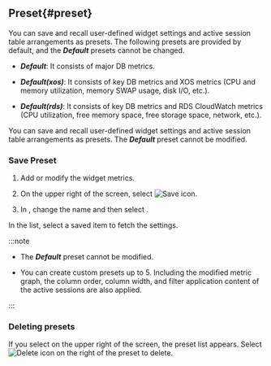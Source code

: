 ## Preset{#preset}

<InDoc product="postgresql,mysql,oracle">

You can save and recall user-defined widget settings and active session table arrangements as presets. The following presets are provided by default, and the **_Default_** presets cannot be changed.

<ImgLang img='db-preset-list.png' desc='Preset' />

- **_Default_**: It consists of major DB metrics.

- **_Default(xos)_**: It consists of key DB metrics and XOS metrics (CPU and memory utilization, memory SWAP usage, disk I/O, etc.).

- **_Default(rds)_**: It consists of key DB metrics and RDS CloudWatch metrics (CPU utilization, free memory space, free storage space, network, etc.).

</InDoc>

<InDoc product="redis,mongodb,oracle-pro,altibase,cubrid,mssql,db2">

You can save and recall user-defined widget settings and active session table arrangements as presets. The **_Default_** preset cannot be modified.

<ImgLang img='db-dashboard-preset.png' desc='Preset' />

</InDoc>

### Save Preset

1. Add or modify the widget metrics.

2. On the upper right of the screen, select ![Save icon](/img/ic-save.svg). 

3. In <Cmdname sid="save_preset" className="uitext" />, change the name and then select <Cmdname sid="save" className="uitext" />.

In the <Cmdname sid="preset" className="uitext" /> list, select a saved item to fetch the settings.

:::note

- The **_Default_** preset cannot be modified. 

- You can create custom presets up to 5. Including the modified metric graph, the column order, column width, and filter application content of the active sessions are also applied.

:::

### Deleting presets

If you select <Cmdname sid="preset" className="uitext" /> on the upper right of the screen, the preset list appears. Select ![Delete icon](/img/ico-remove.svg) on the right of the preset to delete.
